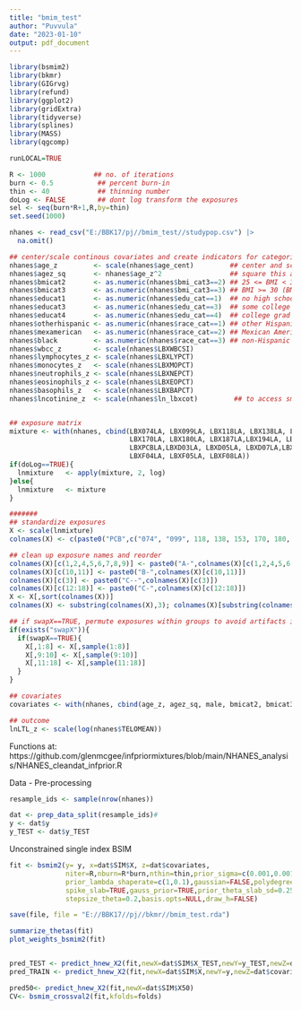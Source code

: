 ```yaml
---
title: "bmim_test"
author: "Puvvula"
date: "2023-01-10"
output: pdf_document
---
```


```r
library(bsmim2)
library(bkmr)
library(GIGrvg)
library(refund)
library(ggplot2)
library(gridExtra)
library(tidyverse)
library(splines)
library(MASS)
library(qgcomp)
```


```r
runLOCAL=TRUE 

R <- 1000            ## no. of iterations
burn <- 0.5           ## percent burn-in
thin <- 40            ## thinning number
doLog <- FALSE        ## dont log transform the exposures
sel <- seq(burn*R+1,R,by=thin) 
set.seed(1000)

```


```r
nhanes <- read_csv("E:/BBK17/pj//bmim_test//studypop.csv") |>
  na.omit()

## center/scale continous covariates and create indicators for categorical covariates
nhanes$age_z         <- scale(nhanes$age_cent)         ## center and scale age
nhanes$agez_sq       <- nhanes$age_z^2                 ## square this age variable
nhanes$bmicat2       <- as.numeric(nhanes$bmi_cat3==2) ## 25 <= BMI < 30
nhanes$bmicat3       <- as.numeric(nhanes$bmi_cat3==3) ## BMI >= 30 (BMI < 25 is the reference)
nhanes$educat1       <- as.numeric(nhanes$edu_cat==1)  ## no high school diploma
nhanes$educat3       <- as.numeric(nhanes$edu_cat==3)  ## some college or AA degree
nhanes$educat4       <- as.numeric(nhanes$edu_cat==4)  ## college grad or above (reference is high schol grad/GED or equivalent)
nhanes$otherhispanic <- as.numeric(nhanes$race_cat==1) ## other Hispanic or other race - including multi-racial
nhanes$mexamerican   <- as.numeric(nhanes$race_cat==2) ## Mexican American 
nhanes$black         <- as.numeric(nhanes$race_cat==3) ## non-Hispanic Black (non-Hispanic White as reference group)
nhanes$wbcc_z        <- scale(nhanes$LBXWBCSI)
nhanes$lymphocytes_z <- scale(nhanes$LBXLYPCT)
nhanes$monocytes_z   <- scale(nhanes$LBXMOPCT)
nhanes$neutrophils_z <- scale(nhanes$LBXNEPCT)
nhanes$eosinophils_z <- scale(nhanes$LBXEOPCT)
nhanes$basophils_z   <- scale(nhanes$LBXBAPCT)
nhanes$lncotinine_z  <- scale(nhanes$ln_lbxcot)         ## to access smoking status, scaled ln cotinine levels


## exposure matrix
mixture <- with(nhanes, cbind(LBX074LA, LBX099LA, LBX118LA, LBX138LA, LBX153LA, 
                              LBX170LA, LBX180LA, LBX187LA,LBX194LA, LBXHXCLA, 
                              LBXPCBLA,LBXD03LA, LBXD05LA, LBXD07LA,LBXF03LA,
                              LBXF04LA, LBXF05LA, LBXF08LA)) 
if(doLog==TRUE){
  lnmixture   <- apply(mixture, 2, log)
}else{
  lnmixture   <- mixture
}

#######
## standardize exposures
X <- scale(lnmixture)
colnames(X) <- c(paste0("PCB",c("074", "099", 118, 138, 153, 170, 180, 187, 194, 169, 126)),paste0("Dioxin",1:3), paste0("Furan",1:4)) 

## clean up exposure names and reorder
colnames(X)[c(1,2,4,5,6,7,8,9)] <- paste0("A-",colnames(X)[c(1,2,4,5,6,7,8,9)])
colnames(X)[c(10,11)] <- paste0("B-",colnames(X)[c(10,11)])
colnames(X)[c(3)] <- paste0("C--",colnames(X)[c(3)])
colnames(X)[c(12:18)] <- paste0("C-",colnames(X)[c(12:18)])
X <- X[,sort(colnames(X))]
colnames(X) <- substring(colnames(X),3); colnames(X)[substring(colnames(X),1,1)=="-"] <- substring(colnames(X)[substring(colnames(X),1,1)=="-"],2)

## if swapX==TRUE, permute exposures within groups to avoid artifacts in simulations due to unique correlation structure
if(exists("swapX")){
  if(swapX==TRUE){
    X[,1:8] <- X[,sample(1:8)]
    X[,9:10] <- X[,sample(9:10)]
    X[,11:18] <- X[,sample(11:18)]
  }
}

## covariates
covariates <- with(nhanes, cbind(age_z, agez_sq, male, bmicat2, bmicat3))

## outcome
lnLTL_z <- scale(log(nhanes$TELOMEAN))

```


Functions at: https://github.com/glenmcgee/infpriormixtures/blob/main/NHANES_analysis/NHANES_cleandat_infprior.R

Data - Pre-processing
```r
resample_ids <- sample(nrow(nhanes))

dat <- prep_data_split(resample_ids)#
y <- dat$y
y_TEST <- dat$y_TEST
```

Unconstrained single index BSIM
```r
fit <- bsmim2(y= y, x=dat$SIM$X, z=dat$covariates,
              niter=R,nburn=R*burn,nthin=thin,prior_sigma=c(0.001,0.001),
              prior_lambda_shaperate=c(1,0.1),gaussian=FALSE,polydegree=1,
              spike_slab=TRUE,gauss_prior=TRUE,prior_theta_slab_sd=0.25,
              stepsize_theta=0.2,basis.opts=NULL,draw_h=FALSE)

save(file, file = "E://BBK17//pj//bkmr//bmim_test.rda")
```



```r
summarize_thetas(fit)
plot_weights_bsmim2(fit)


pred_TEST <- predict_hnew_X2(fit,newX=dat$SIM$X_TEST,newY=y_TEST,newZ=dat$covariates_TEST)
pred_TRAIN <- predict_hnew_X2(fit,newX=dat$SIM$X,newY=y,newZ=dat$covariates)

pred50<- predict_hnew_X2(fit,newX=dat$SIM$X50)
CV<- bsmim_crossval2(fit,kfolds=folds)
```

